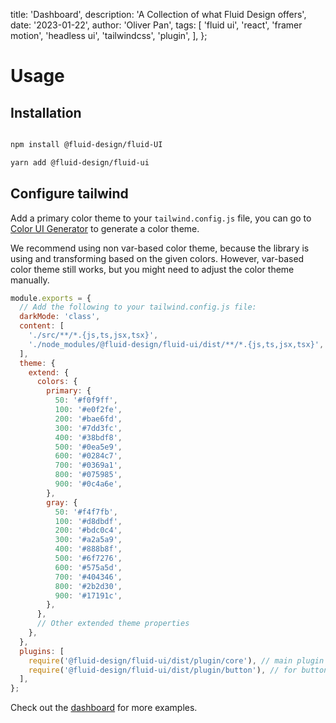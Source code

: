 
  title: 'Dashboard',
  description: 'A Collection of what Fluid Design offers',
  date: '2023-01-22',
  author: 'Oliver Pan',
  tags: [
    'fluid ui',
    'react',
    'framer motion',
    'headless ui',
    'tailwindcss',
    'plugin',
  ],
};


# Usage

## Installation

```bash

npm install @fluid-design/fluid-UI

yarn add @fluid-design/fluid-ui

```

## Configure tailwind

Add a primary color theme to your `tailwind.config.js` file,
you can go to [Color UI Generator](https://fluid-color.vercel.app/) to generate a color theme.

We recommend using non var-based color theme, because the library is using and transforming based on the given colors.
However, var-based color theme still works, but you might need to adjust the color theme manually.

```js tailwind.config.js
module.exports = {
  // Add the following to your tailwind.config.js file:
  darkMode: 'class',
  content: [
    './src/**/*.{js,ts,jsx,tsx}',
    './node_modules/@fluid-design/fluid-ui/dist/**/*.{js,ts,jsx,tsx}',
  ],
  theme: {
    extend: {
      colors: {
        primary: {
          50: '#f0f9ff',
          100: '#e0f2fe',
          200: '#bae6fd',
          300: '#7dd3fc',
          400: '#38bdf8',
          500: '#0ea5e9',
          600: '#0284c7',
          700: '#0369a1',
          800: '#075985',
          900: '#0c4a6e',
        },
        gray: {
          50: '#f4f7fb',
          100: '#d8dbdf',
          200: '#bdc0c4',
          300: '#a2a5a9',
          400: '#888b8f',
          500: '#6f7276',
          600: '#575a5d',
          700: '#404346',
          800: '#2b2d30',
          900: '#17191c',
        },
      },
      // Other extended theme properties
    },
  },
  plugins: [
    require('@fluid-design/fluid-ui/dist/plugin/core'), // main plugin
    require('@fluid-design/fluid-ui/dist/plugin/button'), // for button component
  ],
};
```

Check out the [dashboard](/dashboard) for more examples.
